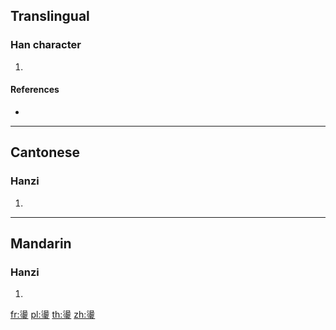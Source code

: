 {{character info/new}}
==Translingual==

===Han character===
{{Han char|rn=96|rad=玉|as=12|sn=17|four=36103|canj=EHMGI|ids=⿱湯玉}}

# {{defn|Han|sort=玉12}}

====References====
* {{Han ref|kx=0741.350|dkj=21235|dj=1151.120|hdz=21139.070|uh=7497|ud=29847|bh=ED66|bd=60774}}

----

==Cantonese==

===Hanzi===
{{yue-hanzi|jyut=|y=dong6}}

# {{defn|lang=yue|sort=玉12}}

----

==Mandarin==

===Hanzi===
{{cmn-hanzi|pin=[[dàng]] ([[dang4]])|wg=tang<sup>4</sup>}}

# {{defn|lang=cmn|sort=玉12}}

[[fr:璗]]
[[pl:璗]]
[[th:璗]]
[[zh:璗]]